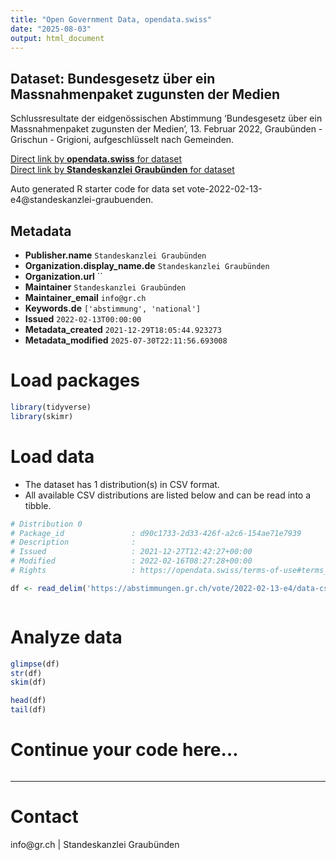 ```yaml
---
title: "Open Government Data, opendata.swiss"
date: "2025-08-03"
output: html_document
---
```


## Dataset: Bundesgesetz über ein Massnahmenpaket zugunsten der Medien

Schlussresultate der eidgenössischen Abstimmung 'Bundesgesetz über ein Massnahmenpaket zugunsten der Medien', 13. Februar 2022, Graubünden - Grischun - Grigioni, aufgeschlüsselt nach Gemeinden.

[Direct link by **opendata.swiss** for dataset](https://opendata.swiss/de/dataset/bundesgesetz-uber-ein-massnahmenpaket-zugunsten-der-medien)<br>
[Direct link by **Standeskanzlei Graubünden** for dataset](https://abstimmungen.gr.ch/vote/2022-02-13-e4/data)

Auto generated R starter code for data set vote-2022-02-13-e4@standeskanzlei-graubuenden.

## Metadata

- **Publisher.name** `Standeskanzlei Graubünden`
- **Organization.display_name.de** `Standeskanzlei Graubünden`
- **Organization.url** ``
- **Maintainer** `Standeskanzlei Graubünden`
- **Maintainer_email** `info@gr.ch`
- **Keywords.de** `['abstimmung', 'national']`
- **Issued** `2022-02-13T00:00:00`
- **Metadata_created** `2021-12-29T18:05:44.923273`
- **Metadata_modified** `2025-07-30T22:11:56.693008`


# Load packages

```r

library(tidyverse)
library(skimr)

```

# Load data

-   The dataset has 1 distribution(s) in CSV format.
-   All available CSV distributions are listed below and can be read into a tibble.

```r

# Distribution 0
# Package_id               : d90c1733-2d33-426f-a2c6-154ae71e7939
# Description              : 
# Issued                   : 2021-12-27T12:42:27+00:00
# Modified                 : 2022-02-16T08:27:28+00:00
# Rights                   : https://opendata.swiss/terms-of-use#terms_by

df <- read_delim('https://abstimmungen.gr.ch/vote/2022-02-13-e4/data-csv')



```

# Analyze data

```r

glimpse(df)
str(df)
skim(df)

head(df)
tail(df)

```

# Continue your code here...

```r

```

------------------------------------------------------------------------

# Contact

info@gr.ch | Standeskanzlei Graubünden
